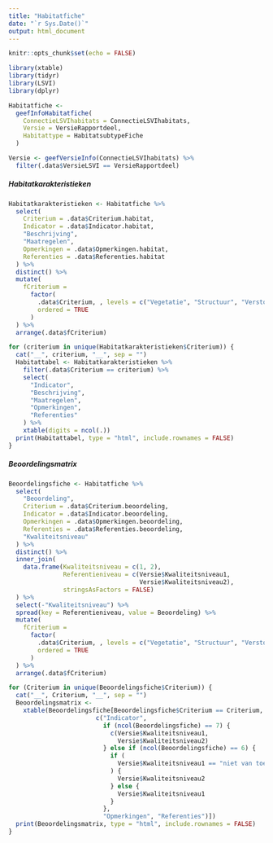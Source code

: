 ```yaml
---
title: "Habitatfiche"
date: "`r Sys.Date()`"
output: html_document
---
```



```r
knitr::opts_chunk$set(echo = FALSE)
```


```r

library(xtable)
library(tidyr)
library(LSVI)
library(dplyr)

```



```r
Habitatfiche <-
  geefInfoHabitatfiche(
    ConnectieLSVIhabitats = ConnectieLSVIhabitats,
    Versie = VersieRapportdeel,
    Habitattype = HabitatsubtypeFiche
  )

Versie <- geefVersieInfo(ConnectieLSVIhabitats) %>%
  filter(.data$VersieLSVI == VersieRapportdeel)

```


##### Habitatkarakteristieken

```r

Habitatkarakteristieken <- Habitatfiche %>%
  select(
    Criterium = .data$Criterium.habitat,
    Indicator = .data$Indicator.habitat,
    "Beschrijving",
    "Maatregelen",
    Opmerkingen = .data$Opmerkingen.habitat,
    Referenties = .data$Referenties.habitat
  ) %>%
  distinct() %>%
  mutate(
    fCriterium =
      factor(
        .data$Criterium, , levels = c("Vegetatie", "Structuur", "Verstoring"),
        ordered = TRUE
      )
  ) %>%
  arrange(.data$fCriterium)

for (criterium in unique(Habitatkarakteristieken$Criterium)) {
  cat("__", criterium, "__", sep = "")
  Habitattabel <- Habitatkarakteristieken %>%
    filter(.data$Criterium == criterium) %>%
    select(
      "Indicator",
      "Beschrijving",
      "Maatregelen",
      "Opmerkingen",
      "Referenties"
    ) %>%
    xtable(digits = ncol(.))
  print(Habitattabel, type = "html", include.rownames = FALSE)
}

```


##### Beoordelingsmatrix

```r

Beoordelingsfiche <- Habitatfiche %>%
  select(
    "Beoordeling",
    Criterium = .data$Criterium.beoordeling,
    Indicator = .data$Indicator.beoordeling,
    Opmerkingen = .data$Opmerkingen.beoordeling,
    Referenties = .data$Referenties.beoordeling,
    "Kwaliteitsniveau"
  ) %>%
  distinct() %>%
  inner_join(
    data.frame(Kwaliteitsniveau = c(1, 2),
               Referentieniveau = c(Versie$Kwaliteitsniveau1,
                                    Versie$Kwaliteitsniveau2),
               stringsAsFactors = FALSE)
  ) %>%
  select(-"Kwaliteitsniveau") %>%
  spread(key = Referentieniveau, value = Beoordeling) %>%
  mutate(
    fCriterium =
      factor(
        .data$Criterium, , levels = c("Vegetatie", "Structuur", "Verstoring"),
        ordered = TRUE
      )
  ) %>%
  arrange(.data$fCriterium)

for (Criterium in unique(Beoordelingsfiche$Criterium)) {
  cat("__", Criterium, "__", sep = "")
  Beoordelingsmatrix <-
    xtable(Beoordelingsfiche[Beoordelingsfiche$Criterium == Criterium,
                        c("Indicator",
                          if (ncol(Beoordelingsfiche) == 7) {
                            c(Versie$Kwaliteitsniveau1,
                              Versie$Kwaliteitsniveau2)
                          } else if (ncol(Beoordelingsfiche) == 6) {
                            if (
                              Versie$Kwaliteitsniveau1 == "niet van toepassing"
                            ) {
                              Versie$Kwaliteitsniveau2
                            } else {
                              Versie$Kwaliteitsniveau1
                            }
                          },
                          "Opmerkingen", "Referenties")])
  print(Beoordelingsmatrix, type = "html", include.rownames = FALSE)
}
```


